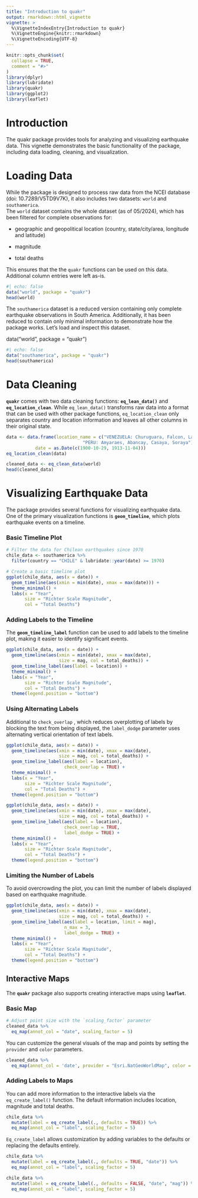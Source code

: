 ```yaml
---
title: "Introduction to quakr"
output: rmarkdown::html_vignette
vignette: >
  %\VignetteIndexEntry{Introduction to quakr}
  %\VignetteEngine{knitr::rmarkdown}
  %\VignetteEncoding{UTF-8}
---
```


```r
knitr::opts_chunk$set(
  collapse = TRUE,
  comment = "#>"
)
library(dplyr)
library(lubridate)
library(quakr)
library(ggplot2)
library(leaflet)
```

# Introduction

The quakr package provides tools for analyzing and visualizing earthquake data. This vignette demonstrates the basic functionality of the package, including data loading, cleaning, and visualization.

# Loading Data

While the package is designed to process raw data from the NCEI database (doi: 10.7289/V5TD9V7K), it also includes two datasets: `world` and `southamerica`.\
The `world` dataset contains the whole dataset (as of 05/2024), which has been filtered for complete observations for:

-   geographic and geopolitical location (country, state/city/area, longitude and latitude)

-   magnitude

-   total deaths

This ensures that the the `quakr` functions can be used on this data. Additional column entries were left as-is.

```r
#| echo: false
data("world", package = "quakr")
head(world)
```

The `southamerica` dataset is a reduced version containing only complete earthquake observations in South America. Additionally, it has been reduced to contain only minimal information to demonstrate how the package works. Let's load and inspect this dataset.

data("world", package = "quakr")

```r
#| echo: false
data("southamerica", package = "quakr")
head(southamerica)
```

# Data Cleaning

**`quakr`** comes with two data cleaning functions: **`eq_lean_data()`** and **`eq_location_clean`**. While `eq_lean_data()` transforms raw data into a format that can be used with other package functions, `eq_location_clean` only separates country and location information and leaves all other columns in their original state.

```r
data <- data.frame(location_name = c("VENEZUELA: Churuguara, Falcon, Lara; CHILE: Northern", 
                             "PERU: Amyaraes, Abancay, Casaya, Soraya"),
           date = as.Date(c(1900-10-29, 1913-11-04)))
eq_location_clean(data)
```


```r
cleaned_data <- eq_clean_data(world)
head(cleaned_data)
```

# Visualizing Earthquake Data

The package provides several functions for visualizing earthquake data. One of the primary visualization functions is **`geom_timeline`**, which plots earthquake events on a timeline.

### Basic Timeline Plot

```r
# Filter the data for Chilean earthquakes since 1970
chile_data <- southamerica %>%
  filter(country == "CHILE" & lubridate::year(date) >= 1970)

# Create a basic timeline plot
ggplot(chile_data, aes(x = date)) +
  geom_timeline(aes(xmin = min(date), xmax = max(date))) +
  theme_minimal() +
  labs(x = "Year",
       size = "Richter Scale Magnitude",
       col = "Total Deaths")
```

### **Adding Labels to the Timeline**

The **`geom_timeline_label`** function can be used to add labels to the timeline plot, making it easier to identify significant events.

```r
ggplot(chile_data, aes(x = date)) +
  geom_timeline(aes(xmin = min(date), xmax = max(date), 
                    size = mag, col = total_deaths)) +
  geom_timeline_label(aes(label = location)) +
  theme_minimal() +
  labs(x = "Year",
       size = "Richter Scale Magnitude",
       col = "Total Deaths") +
  theme(legend.position = "bottom")
```

### Using Alternating Labels

Additional to `check_overlap` , which reduces overplotting of labels by blocking the text from being displayed, the `label_dodge` parameter uses alternating vertical orientation of text labels.

```r
ggplot(chile_data, aes(x = date)) +
  geom_timeline(aes(xmin = min(date), xmax = max(date), 
                    size = mag, col = total_deaths)) +
  geom_timeline_label(aes(label = location), 
                      check_overlap = TRUE) +
  theme_minimal() +
  labs(x = "Year",
       size = "Richter Scale Magnitude",
       col = "Total Deaths") +
  theme(legend.position = "bottom")
```

```r
ggplot(chile_data, aes(x = date)) +
  geom_timeline(aes(xmin = min(date), xmax = max(date), 
                    size = mag, col = total_deaths)) +
  geom_timeline_label(aes(label = location),
                      check_overlap = TRUE,
                      label_dodge = TRUE) +
  theme_minimal() +
  labs(x = "Year",
       size = "Richter Scale Magnitude",
       col = "Total Deaths") +
  theme(legend.position = "bottom")
```

### **Limiting the Number of Labels**

To avoid overcrowding the plot, you can limit the number of labels displayed based on earthquake magnitude.

```r
ggplot(chile_data, aes(x = date)) +
  geom_timeline(aes(xmin = min(date), xmax = max(date),
                    size = mag, col = total_deaths)) +
  geom_timeline_label(aes(label = location, limit = mag), 
                      n_max = 3, 
                      label_dodge = TRUE) +
  theme_minimal() +
  labs(x = "Year",
       size = "Richter Scale Magnitude",
       col = "Total Deaths") +
  theme(legend.position = "bottom")
```

## Interactive Maps

The **`quakr`** package also supports creating interactive maps using **`leaflet`**.

### Basic Map

```r
# Adjust point size with the `scaling_factor` parameter
cleaned_data %>% 
  eq_map(annot_col = "date", scaling_factor = 5)
```

You can customize the general visuals of the map and points by setting the `provider` and `color` parameters.
```r
cleaned_data %>% 
  eq_map(annot_col = 'date', provider = "Esri.NatGeoWorldMap", color = "blue")
```



### Adding Labels to Maps

You can add more information to the interactive labels via the `eq_create_label()` function. The default information includes location, magnitude and total deaths.

```r
chile_data %>% 
  mutate(label = eq_create_label(., defaults = TRUE)) %>% 
  eq_map(annot_col = "label", scaling_factor = 5)
```

`Eq_create_label` allows customization by adding variables to the defaults or replacing the defaults entirely.

```r
chile_data %>% 
  mutate(label = eq_create_label(., defaults = TRUE, "date")) %>% 
  eq_map(annot_col = "label", scaling_factor = 5)
```

```r
chile_data %>% 
  mutate(label = eq_create_label(., defaults = FALSE, "date", "mag")) %>% 
  eq_map(annot_col = "label", scaling_factor = 5)
```

